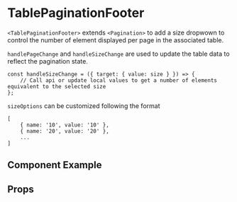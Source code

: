 
# TablePaginationFooter

`<TablePaginationFooter>` extends `<Pagination>` to add a size dropwown to control the number of element displayed per page in the associated table.

`handlePageChange` and `handleSizeChange` are used to update the table data to reflect the pagination state.

```
const handleSizeChange = ({ target: { value: size } }) => {
    // Call api or update local values to get a number of elements equivalent to the selected size
};
````

`sizeOptions` can be customized following the format
```
[
    { name: '10', value: '10' },
    { name: '20', value: '20' },
    ...
]
```

## Component Example
<Story
    id="molecules-tablepaginationfooter--default"
/>

## Props
<Props of={TablePaginationFooter} />
